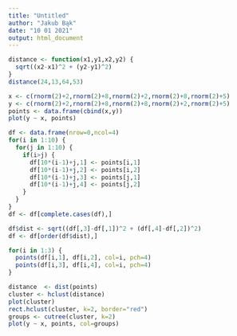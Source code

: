 ---
title: "Untitled"
author: "Jakub Bąk"
date: "10 01 2021"
output: html_document
---

```{r}
distance <- function(x1,y1,x2,y2) {
  sqrt((x2-x1)^2 + (y2-y1)^2)
}
distance(24,13,64,53)

x <- c(rnorm(2)+2,rnorm(2)+8,rnorm(2)+2,rnorm(2)+8,rnorm(2)+5) 
y <- c(rnorm(2)+2,rnorm(2)+8,rnorm(2)+8,rnorm(2)+2,rnorm(2)+5) 
points <- data.frame(cbind(x,y))
plot(y ~ x, points)

df <- data.frame(nrow=0,ncol=4)
for(i in 1:10) {
  for(j in 1:10) {
    if(i>j) {
      df[10*(i-1)+j,1] <- points[i,1]
      df[10*(i-1)+j,2] <- points[i,2]
      df[10*(i-1)+j,3] <- points[j,1]
      df[10*(i-1)+j,4] <- points[j,2]
    } 
  }
}
df <- df[complete.cases(df),]

df$dist <- sqrt((df[,3]-df[,1])^2 + (df[,4]-df[,2])^2)
df <- df[order(df$dist),]

for(i in 1:3) {
  points(df[i,1], df[i,2], col=i, pch=4)
  points(df[i,3], df[i,4], col=i, pch=4)
}

distance  <- dist(points)
cluster <- hclust(distance)
plot(cluster)
rect.hclust(cluster, k=2, border="red")
groups <- cutree(cluster, k=2)
plot(y ~ x, points, col=groups)
```

